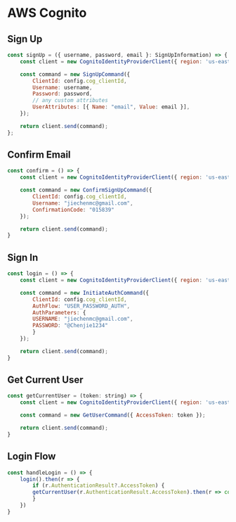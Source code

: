 # AWS Cognito

## Sign Up

```javascript
const signUp = ({ username, password, email }: SignUpInformation) => {
    const client = new CognitoIdentityProviderClient({ region: 'us-east-1' });

    const command = new SignUpCommand({
        ClientId: config.cog_clientId,
        Username: username,
        Password: password,
        // any custom attributes
        UserAttributes: [{ Name: "email", Value: email }],
    });

    return client.send(command);
};
```

## Confirm Email

```javascript
const confirm = () => {
    const client = new CognitoIdentityProviderClient({ region: 'us-east-1' });

    const command = new ConfirmSignUpCommand({
        ClientId: config.cog_clientId,
        Username: "jiechenmc@gmail.com",
        ConfirmationCode: "015839"
    });

    return client.send(command);
}
```

## Sign In 

```javascript
const login = () => {
    const client = new CognitoIdentityProviderClient({ region: 'us-east-1' });

    const command = new InitiateAuthCommand({
        ClientId: config.cog_clientId,
        AuthFlow: "USER_PASSWORD_AUTH",
        AuthParameters: {
        USERNAME: "jiechenmc@gmail.com",
        PASSWORD: "@Chenjie1234"
        }
    });

    return client.send(command);
}
```

## Get Current User

```javascript
const getCurrentUser = (token: string) => {
    const client = new CognitoIdentityProviderClient({ region: 'us-east-1' });

    const command = new GetUserCommand({ AccessToken: token });

    return client.send(command);
}
```

## Login Flow

```javascript
const handleLogin = () => {
    login().then(r => {
        if (r.AuthenticationResult?.AccessToken) {
        getCurrentUser(r.AuthenticationResult.AccessToken).then(r => console.log(r))
        }
    })
}
```